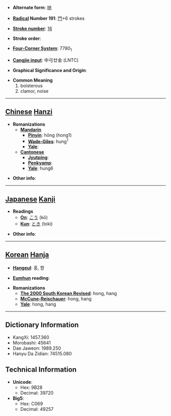 * '''Alternate form''': [[哄]]

* '''[[Wiktionary:Chinese radical index| Radical]] Number 191''': [[Wiktionary:Chinese radical index 鬥|鬥]]+6 strokes

* '''[[Wiktionary:Chinese total strokes index|Stroke number]]''': [[Wiktionary:Chinese total strokes index 16|16]]

* '''Stroke order''': 

* '''[[Wiktionary:Chinese four corner index|Four-Corner System]]''': 7780<sub>1</sub>

* '''[[Wiktionary:Chinese Cangjie index|Cangjie input]]''': 中弓廿金 (LNTC)

* '''Graphical Significance and Origin''': 

* '''Common Meaning'''
*#boisterous
*# clamor, noise


----

== [[Chinese]] [[Hanzi]] ==

* '''Romanizations'''
** '''[[Mandarin]]'''
*** '''[[Pinyin]]''': hōng (hong1)
*** '''[[Wade-Giles]]''': hung<sup>1</sup>
*** '''[[Yale]]''': 
** '''[[Cantonese]]'''
*** '''[[Jyutping]]''':
*** '''[[Penkyamp]]''': 
*** '''[[Yale]]''': hung6

* '''Other info''': 

----

== [[Japanese]] [[Kanji]] ==

* '''Readings'''
** '''[[On]]''': [[こう]] (kō)
** '''[[Kun]]''': [[とき]] (toki)

* '''Other info''':  

----

== [[Korean]] [[Hanja]] ==

* '''[[Hangeul]]''': 홍, 항

* '''[[Eumhun]] reading''': 

* '''Romanizations'''
** '''[[The 2000 South Korean Revised Romanization|The 2000 South Korean Revised]]''': hong, hang
** '''[[McCune-Reischauer]]''': hong, hang
** '''[[Yale]]''': hong, hang

----

== Dictionary Information ==

* KangXi: 1457.360
* Morobashi: 45641
* Dae Jaweon: 1989.250
* Hanyu Da Zidian: 74515.080

== Technical Information ==

* '''Unicode''':
** Hex: 9B28
** Decimal: 39720
* '''Big5''':
** Hex: C069
** Decimal: 49257